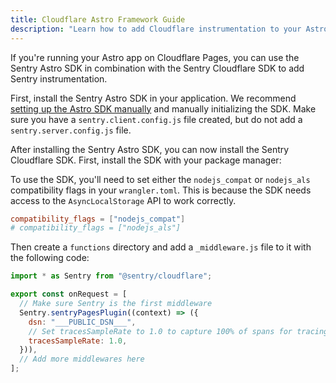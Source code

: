 ```yaml
---
title: Cloudflare Astro Framework Guide
description: "Learn how to add Cloudflare instrumentation to your Astro app."
---
```


If you're running your Astro app on Cloudflare Pages, you can use the Sentry Astro SDK in combination with the Sentry Cloudflare SDK to add Sentry instrumentation.

First, install the Sentry Astro SDK in your application. We recommend [setting up the Astro SDK manually](/platforms/javascript/guides/astro/manual-setup/) and manually initializing the SDK. Make sure you have a `sentry.client.config.js` file created, but do not add a `sentry.server.config.js` file.

After installing the Sentry Astro SDK, you can now install the Sentry Cloudflare SDK. First, install the SDK with your package manager:

<PlatformContent includePath="getting-started-install" />

To use the SDK, you'll need to set either the `nodejs_compat` or `nodejs_als` compatibility flags in your `wrangler.toml`. This is because the SDK
needs access to the `AsyncLocalStorage` API to work correctly.

```toml {filename:wrangler.toml}
compatibility_flags = ["nodejs_compat"]
# compatibility_flags = ["nodejs_als"]
```

Then create a `functions` directory and add a `_middleware.js` file to it with the following code:

```javascript {filename:functions/_middleware.js}
import * as Sentry from "@sentry/cloudflare";

export const onRequest = [
  // Make sure Sentry is the first middleware
  Sentry.sentryPagesPlugin((context) => ({
    dsn: "___PUBLIC_DSN___",
    // Set tracesSampleRate to 1.0 to capture 100% of spans for tracing.
    tracesSampleRate: 1.0,
  })),
  // Add more middlewares here
];
```
